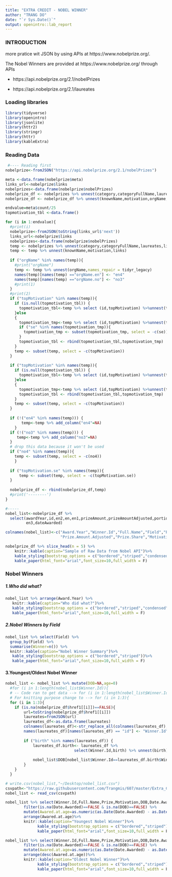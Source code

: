```yaml
---
title: "EXTRA CREDIT - NOBEL WINNER"
author: "TRANG DO"
date: "`r Sys.Date()`"
output: openintro::lab_report
---
```

### INTRODUCTION

more pratice wit JSON by using APIs at https://www.nobelprize.org/.

The Nobel Winners are provided at https://www.nobelprize.org/ through APIs

* https://api.nobelprize.org/2.1/nobelPrizes

* https://api.nobelprize.org/2.1/laureates

### Loading libraries
```r
library(tidyverse)
library(openintro)
library(jsonlite)
library(httr2)
library(stringr)
library(httr)
library(kableExtra)
```
### Reading Data
```r
 #---- Reading first 
nobelprize<-fromJSON("https://api.nobelprize.org/2.1/nobelPrizes")

meta <-data.frame(nobelprize$meta)
links_url<-nobelprize$links
nobelprizes<-data.frame(nobelprize$nobelPrizes)    
nobelprize_df <- nobelprizes %>% unnest(category,categoryFullName,laureates,links)
nobelprize_df <- nobelprize_df %>% unnest(knownName,motivation,orgName,links)

endvalue=meta$count/25
topmotivation_tbl <-data.frame()

for (i in 1:endvalue){
  #print(i)
  nobelprize<-fromJSON(toString(links_url$'next'))
  links_url<-nobelprize$links
  nobelprizes<-data.frame(nobelprize$nobelPrizes)   
  temp <- nobelprizes %>% unnest(category,categoryFullName,laureates,links)
  temp <- temp %>% unnest(knownName,motivation,links)
    
  if ("orgName" %in% names(temp)){  
    #print("orgName")
    temp <- temp %>% unnest(orgName,names_repair = tidyr_legacy)
    names(temp)[names(temp) =="orgName.en"] <- "en4"
    names(temp)[names(temp) =="orgName.no"] <- "no3"
    #print(1)
  }  
  #print(2)
  if ("topMotivation" %in% names(temp)){
    if (is.null(topmotivation_tbl)) {
      topmotivation_tbl<-temp %>% select (id,topMotivation) %>%unnest(topMotivation)
    }else
    { 
      topmotivation_tmp<-temp %>% select (id,topMotivation) %>%unnest(topMotivation)
      if ("se" %in% names(topmotivation_tmp)){
        topmotivation_tmp <- subset(topmotivation_tmp, select = -c(se)) 
      }    
      topmotivation_tbl <- rbind(topmotivation_tbl,topmotivation_tmp)
    }
    temp <- subset(temp, select = -c(topMotivation)) 
  }
  
  if ("topMotivation" %in% names(temp)){
    if (is.null(topmotivation_tbl)) {
      topmotivation_tbl<-temp %>% select (id,topMotivation) %>%unnest(topMotivation)
    }else
    { 
      topmotivation_tmp<-temp %>% select (id,topMotivation) %>%unnest(topMotivation)
      topmotivation_tbl <- rbind(topmotivation_tbl,topmotivation_tmp)
    }
    temp <- subset(temp, select = -c(topMotivation)) 
  }
  
  if (!("en4" %in% names(temp))) {
       temp<-temp %>% add_column("en4"=NA)
    }
  if (!("no3" %in% names(temp))) {
     temp<-temp %>% add_column("no3"=NA)
  }
  # drop this data because it won't be used
  if ("no4" %in% names(temp)){
    temp <- subset(temp, select = -c(no4))
    }
                             
  if ("topMotivation.se" %in% names(temp)){
      temp <- subset(temp, select = -c(topMotivation.se)) 
  }    
  
  nobelprize_df <- rbind(nobelprize_df,temp)
  #print('--------')
} 

#-----
nobel_list<-nobelprize_df %>%
  select(awardYear,id,en2,en,en1,prizeAmount,prizeAmountAdjusted,portion,
         en3,dateAwarded)

colnames(nobel_list)<-c("Award.Year","Winner.Id","Full.Name","Field","Prize","Prize.Amount",
                        "Prize.Amount.Adjusted","Prize.Share","Motivation","Date.Awarded")

nobelprize_df %>% slice_head(n = 5) %>%
    knitr::kable(caption="Sample of Raw Data from Nobel API")%>%
    kable_styling(bootstrap_options = c("bordered","striped","condensed"))%>%
    kable_paper(html_font="arial",font_size=10,full_width = F)


```
### Nobel Winners

##### 1.Who did what?

```r
nobel_list %>% arrange(Award.Year) %>%
   knitr::kable(caption="Who did what?")%>%
   kable_styling(bootstrap_options = c("bordered","striped","condensed"))%>%
   kable_paper(html_font="arial",font_size=10,full_width = F)
```
##### 2.Nobel Winners by Field

```r
nobel_list %>% select(Field) %>%
  group_by(Field) %>%
  summarise(Winner=n()) %>%
  knitr::kable(caption="Nobel Winner Summary")%>%
   kable_styling(bootstrap_options = c("bordered","striped"))%>%
   kable_paper(html_font="arial",font_size=10,full_width = F)
```

#### 3.Youngest/Oldest Nobel Winner
```r

nobel_list <- nobel_list %>% mutate(DOB=NA,age=0)
  #for (i in 1:length(nobel_list$Winner.Id)){
  # -- Code ran to get data --> for (i in 1:length(nobel_list$Winner.Id)){
  # For knitting purpose change to --> for (i in 1:3){
  for (i in 1:3){
    if (is.na(nobelprize_df$href1[[i]])==FALSE){
        url=toString(nobelprize_df$href1[[i]])
        laureates=fromJSON(url)
        laureates_df<-as.data.frame(laureates)
        colnames(laureates_df)<-str_replace_all(colnames(laureates_df),"laureates.","")
        names(laureates_df)[names(laureates_df) == "id"] <- "Winner.Id"
        
        if ("birth" %in% names(laureates_df)) {
            laureates_df.birth<- laureates_df %>% 
                              select(Winner.Id,birth) %>% unnest(birth)
        
            nobel_list$DOB[nobel_list$Winner.Id==laureates_df.birth$Winner.Id]<-laureates_df.birth$date
        }    
    }  
  }

# write.csv(nobel_list,"~/Desktop/nobel_list.csv")
csvpath<-"https://raw.githubusercontent.com/Trangmis/607/master/Extra_Credit_Nobel_List/nobel_list.csv"
nobel_list <- read_csv(csvpath)

nobel_list %>% select(Winner.Id,Full.Name,Prize,Motivation,DOB,Date.Awarded) %>%
        filter(is.na(Date.Awarded)==FALSE & is.na(DOB)==FALSE) %>%
        mutate(Awared.at.age=as.numeric(as.Date(Date.Awarded) - as.Date(DOB)) %/% 365.25)%>%
        arrange(Awared.at.age)%>%
        knitr::kable(caption="Youngest Nobel Winner")%>%
              kable_styling(bootstrap_options = c("bordered","striped"))%>%
              kable_paper(html_font="arial",font_size=10,full_width = F)

nobel_list %>% select(Winner.Id,Full.Name,Prize,Motivation,DOB,Date.Awarded) %>%
        filter(is.na(Date.Awarded)==FALSE & is.na(DOB)==FALSE) %>%
        mutate(Awared.at.age=as.numeric(as.Date(Date.Awarded) - as.Date(DOB)) %/% 365.25)%>%
        arrange(desc(Awared.at.age))%>%
        knitr::kable(caption="Oldest Nobel Winner")%>%
              kable_styling(bootstrap_options = c("bordered","striped"))%>%
              kable_paper(html_font="arial",font_size=10,full_width = F)
```



